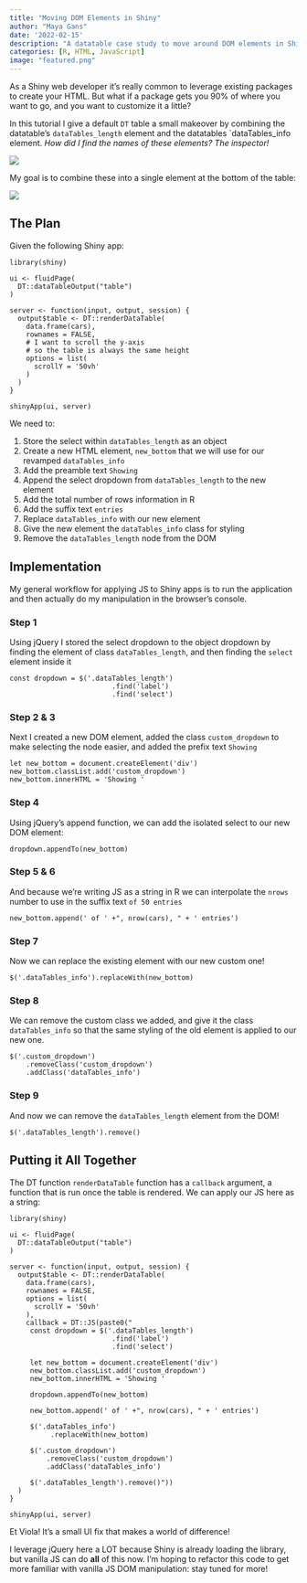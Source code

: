 ```yaml
---
title: "Moving DOM Elements in Shiny"
author: "Maya Gans"
date: '2022-02-15'
description: "A datatable case study to move around DOM elements in Shiny."
categories: [R, HTML, JavaScript]
image: "featured.png"
---
```


As a Shiny web developer it's really common to leverage existing packages to create your HTML. But what if a package gets you 90% of where you want to go, and you want to customize it a little? 

In this tutorial I give a default `DT` table a small makeover by combining the datatable's `dataTables_length` element and the datatables `dataTables_info element. *How did I find the names of these elements? The inspector!*

![](before.png)

My goal is to combine these into a single element at the bottom of the table:

![](after.png)

## The Plan

Given the following Shiny app:

```{#r}
library(shiny)

ui <- fluidPage(
  DT::dataTableOutput("table")
)

server <- function(input, output, session) {
  output$table <- DT::renderDataTable(
    data.frame(cars),
    rownames = FALSE,
    # I want to scroll the y-axis 
    # so the table is always the same height
    options = list(
      scrollY = '50vh'
    )
  )
}

shinyApp(ui, server)
```

We need to: 

1) Store the select within `dataTables_length` as an object
2) Create a new HTML element, `new_bottom` that we will use for our revamped `dataTables_info`
3) Add the preamble text `Showing`
4) Append the select dropdown from `dataTables_length` to the new element
5) Add the total number of rows information in R
6) Add the suffix text `entries`
7) Replace `dataTables_info` with our new element
8) Give the new element the `dataTables_info` class for styling
9) Remove the `dataTables_length` node from the DOM

## Implementation

My general workflow for applying JS to Shiny apps is to run the application and then actually do my manipulation in the browser's console. 

### Step 1

Using jQuery I stored the select dropdown to the object dropdown by finding the element of class `dataTables_length`, and then finding the `select` element inside it

```
const dropdown = $('.dataTables_length')
                         .find('label')
                         .find('select')

```

### Step 2 & 3

Next I created a new DOM element, added the class `custom_dropdown` to make selecting the node easier, and added the prefix text `Showing`

```
let new_bottom = document.createElement('div')
new_bottom.classList.add('custom_dropdown')
new_bottom.innerHTML = 'Showing '
```

### Step 4 

Using jQuery's append function, we can add the isolated select to our new DOM element:

```
dropdown.appendTo(new_bottom)
```

### Step 5 & 6

And because we're writing JS as a string in R we can interpolate the `nrows` number to use in the suffix text `of 50 entries`

```
new_bottom.append(' of ' +", nrow(cars), " + ' entries')
```

### Step 7

Now we can replace the existing element with our new custom one!

```
$('.dataTables_info').replaceWith(new_bottom)
```

### Step 8

We can remove the custom class we added, and give it the class `dataTables_info` so that the same styling of the old element is applied to our new one. 

```
$('.custom_dropdown')
    .removeClass('custom_dropdown')
    .addClass('dataTables_info') 
```

### Step 9

And now we can remove the `dataTables_length` element from the DOM!

```
$('.dataTables_length').remove()
```

## Putting it All Together

The DT function `renderDataTable` function has a `callback` argument, a function that is run once the table is rendered. We can apply our JS here as a string:

```
library(shiny)

ui <- fluidPage(
  DT::dataTableOutput("table")
)

server <- function(input, output, session) {
  output$table <- DT::renderDataTable(
    data.frame(cars),
    rownames = FALSE,
    options = list(
      scrollY = '50vh'
    ),
    callback = DT::JS(paste0("
     const dropdown = $('.dataTables_length')
                         .find('label')
                         .find('select')

     let new_bottom = document.createElement('div')
     new_bottom.classList.add('custom_dropdown')
     new_bottom.innerHTML = 'Showing '
     
     dropdown.appendTo(new_bottom)
                      
     new_bottom.append(' of ' +", nrow(cars), " + ' entries')
                      
     $('.dataTables_info')
          .replaceWith(new_bottom)
                           
     $('.custom_dropdown')
         .removeClass('custom_dropdown')
         .addClass('dataTables_info') 
                         
     $('.dataTables_length').remove()"))
  )
}

shinyApp(ui, server)
```

Et Viola! It's a small UI fix that makes a world of difference! 

I leverage jQuery here a LOT because Shiny is already loading the library, but vanilla JS can do **all** of this now. I'm hoping to refactor this code to get more familiar with vanilla JS DOM manipulation: stay tuned for more! 
